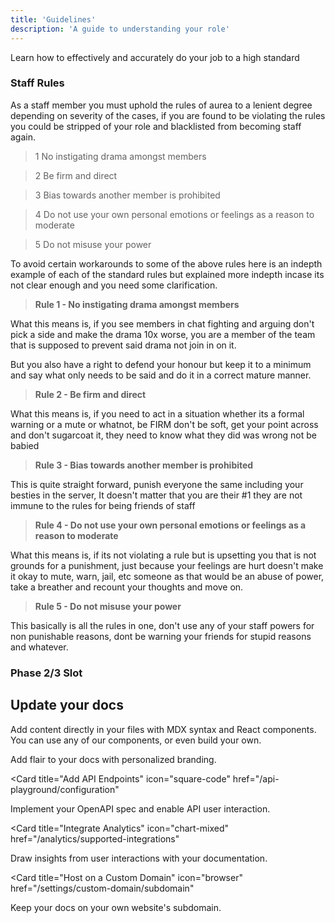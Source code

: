 ```yaml
---
title: 'Guidelines'
description: 'A guide to understanding your role'
---
```



Learn how to effectively and accurately do your job to a high standard

### Staff Rules

<AccordionGroup>
  <Accordion icon="scale-balanced" title="Rules / Standard">
   As a staff member you must uphold the rules of aurea to a lenient degree depending on severity of the cases, if you are found to be violating the rules you could be stripped of your role and blacklisted from becoming staff again.

   >1 No instigating drama amongst members
  
   >2 Be firm and direct

   >3 Bias towards another member is prohibited

   >4 Do not use your own personal emotions or feelings as a reason to moderate

   >5 Do not misuse your power
  </Accordion>
  <Accordion icon="pen-ruler" title="Rules / Enhanced">
  To avoid certain workarounds to some of the above rules here is an indepth example of each of the standard rules but explained more indepth incase its not clear enough and you need some clarification.

  > **Rule 1 - No instigating drama amongst members**

  What this means is, if you see members in chat fighting and arguing don't pick a side and make the drama 10x worse, you are a member of the team that is supposed to prevent said drama not join in on it.

  But you also have a right to defend your honour but keep it to a minimum and say what only needs to be said and do it in a correct mature manner. 

  > **Rule 2 - Be firm and direct**

  What this means is, if you need to act in a situation whether its a formal warning or a mute or whatnot, be FIRM don't be soft, get your point across and don't sugarcoat it, they need to know what they did was wrong not be babied

  > **Rule 3 - Bias towards another member is prohibited**

  This is quite straight forward, punish everyone the same including your besties in the server, It doesn't matter that you are their #1 they are not immune to the rules for being friends of staff

  > **Rule 4 - Do not use your own personal emotions or feelings as a reason to moderate** 

  What this means is, if its not violating a rule but is upsetting you that is not grounds for a punishment, just because your feelings are hurt doesn't make it okay to mute, warn, jail, etc someone as that would be an abuse of power, take a breather and recount your thoughts and move on.

  > **Rule 5 - Do not misuse your power**

  This basically is all the rules in one, don't use any of your staff powers for non punishable reasons, dont be warning your friends for stupid reasons and whatever.
  </Accordion>
</AccordionGroup>

### Phase 2/3 Slot

<AccordionGroup>

<Accordion icon="message-bot" title="TBR in Phase 2/3">

</Accordion>
<Accordion icon="rocket" title="TBR in Phase 2/3">

</Accordion>

</AccordionGroup>

## Update your docs

Add content directly in your files with MDX syntax and React components. You can use any of our components, or even build your own.

<CardGroup>

<Card title="Style Your Docs" icon="paintbrush" href="/settings/global">
  Add flair to your docs with personalized branding.
</Card>

<Card
  title="Add API Endpoints"
  icon="square-code"
  href="/api-playground/configuration"
>
  Implement your OpenAPI spec and enable API user interaction.
</Card>

<Card
  title="Integrate Analytics"
  icon="chart-mixed"
  href="/analytics/supported-integrations"
>
  Draw insights from user interactions with your documentation.
</Card>

<Card
  title="Host on a Custom Domain"
  icon="browser"
  href="/settings/custom-domain/subdomain"
>
  Keep your docs on your own website's subdomain.
</Card>

</CardGroup>
